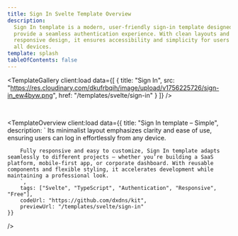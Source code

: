 ```yaml
---
title: Sign In Svelte Template Overview
description:
  Sign In template is a modern, user-friendly sign-in template designed to
  provide a seamless authentication experience. With clean layouts and
  responsive design, it ensures accessibility and simplicity for users across
  all devices.
template: splash
tableOfContents: false
---
```



<TemplateGallery
	client:load
	data={[
		{
			title: "Sign In",
			src: "https://res.cloudinary.com/dkufrbqih/image/upload/v1756225726/sign-in_ew4byw.png",
			href: "/templates/svelte/sign-in"
		}
	]}
/>

<br />

<TemplateOverview 
    client:load
    data={{ 
        title: "Sign In template – Simple",
        description: `
        Its minimalist layout emphasizes clarity and ease of use, ensuring users can log in effortlessly from any device.

        Fully responsive and easy to customize, Sign In template adapts seamlessly to different projects — whether you’re building a SaaS platform, mobile-first app, or corporate dashboard. With reusable components and flexible styling, it accelerates development while maintaining a professional look.
        `,
        tags: ["Svelte", "TypeScript", "Authentication", "Responsive", "Free"],
        codeUrl: "https://github.com/dxdns/kit",
        previewUrl: "/templates/svelte/sign-in"
    }}

/>
